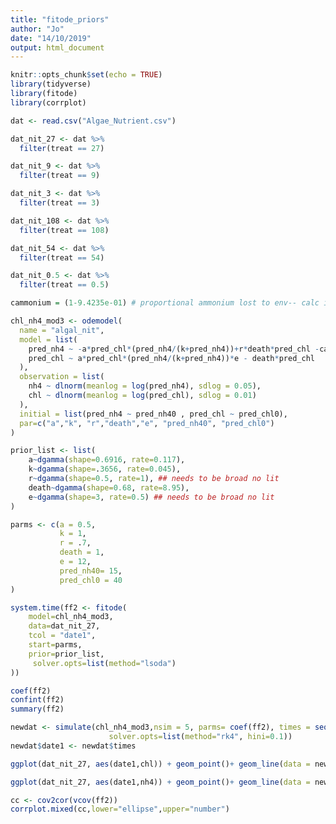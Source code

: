 ```yaml
---
title: "fitode_priors"
author: "Jo"
date: "14/10/2019"
output: html_document
---
```


```r
knitr::opts_chunk$set(echo = TRUE)
library(tidyverse)
library(fitode)
library(corrplot)

dat <- read.csv("Algae_Nutrient.csv")
```



```r
dat_nit_27 <- dat %>%
  filter(treat == 27)

dat_nit_9 <- dat %>%
  filter(treat == 9)

dat_nit_3 <- dat %>%
  filter(treat == 3)

dat_nit_108 <- dat %>%
  filter(treat == 108)

dat_nit_54 <- dat %>%
  filter(treat == 54)

dat_nit_0.5 <- dat %>%
  filter(treat == 0.5)


```



```r
cammonium = (1-9.4235e-01) # proportional ammonium lost to env-- calc in nutrient_air.R

chl_nh4_mod3 <- odemodel(
  name = "algal_nit",
  model = list(
    pred_nh4 ~ -a*pred_chl*(pred_nh4/(k+pred_nh4))+r*death*pred_chl -cammonium*pred_nh4,
    pred_chl ~ a*pred_chl*(pred_nh4/(k+pred_nh4))*e - death*pred_chl  
  ),
  observation = list(
    nh4 ~ dlnorm(meanlog = log(pred_nh4), sdlog = 0.05),
    chl ~ dlnorm(meanlog = log(pred_chl), sdlog = 0.01)
  ),
  initial = list(pred_nh4 ~ pred_nh40 , pred_chl ~ pred_chl0),
  par=c("a","k", "r","death","e", "pred_nh40", "pred_chl0")
)

```


```r
prior_list <- list(
    a~dgamma(shape=0.6916, rate=0.117),
    k~dgamma(shape=.3656, rate=0.045),
    r~dgamma(shape=0.5, rate=1), ## needs to be broad no lit
    death~dgamma(shape=0.68, rate=8.95),
    e~dgamma(shape=3, rate=0.5) ## needs to be broad no lit
)

```

```r
parms <- c(a = 0.5, 
           k = 1,
           r = .7,
           death = 1,
           e = 12,
           pred_nh40= 15,
           pred_chl0 = 40
)

```



```r
system.time(ff2 <- fitode(
    model=chl_nh4_mod3,
    data=dat_nit_27,
    tcol = "date1",
    start=parms,
    prior=prior_list,
     solver.opts=list(method="lsoda")
))

```


```r
coef(ff2)
confint(ff2)
summary(ff2)
```


```r
newdat <- simulate(chl_nh4_mod3,nsim = 5, parms= coef(ff2), times = seq(1,11),           
                      solver.opts=list(method="rk4", hini=0.1))
newdat$date1 <- newdat$times

ggplot(dat_nit_27, aes(date1,chl)) + geom_point()+ geom_line(data = newdat)

ggplot(dat_nit_27, aes(date1,nh4)) + geom_point()+ geom_line(data = newdat)
```

```r
cc <- cov2cor(vcov(ff2))
corrplot.mixed(cc,lower="ellipse",upper="number")

```
